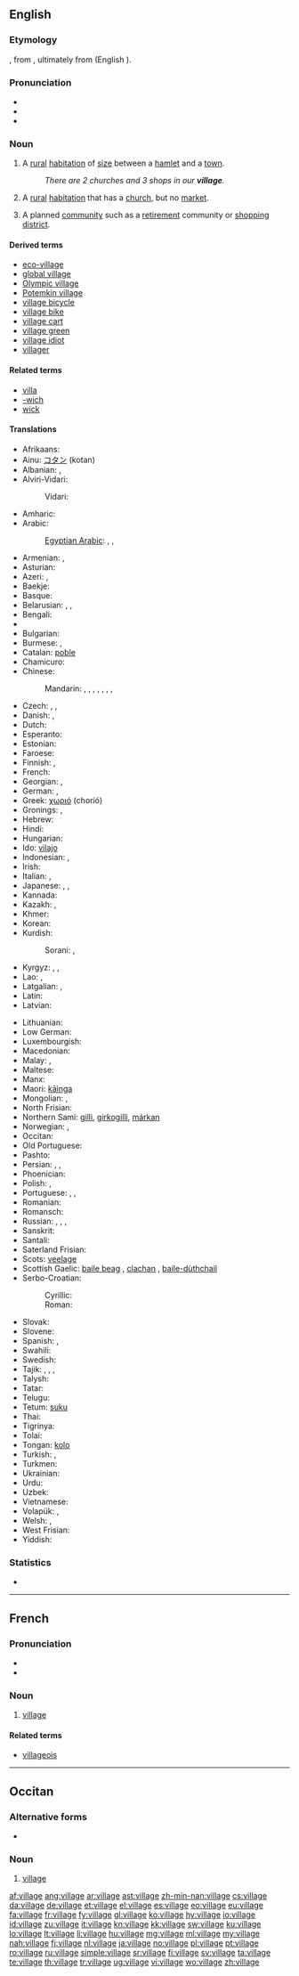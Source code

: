 ==English==
{{wikipedia}}

===Etymology===
{{etyl|fro}} {{term|vilage|lang=fro}}, from {{etyl|LL.}} {{recons|villaticum|lang=LL.}}, ultimately from {{etyl|la}} {{term|villa|lang=la}} (English {{term|villa|lang=en}}).

===Pronunciation===
* {{IPA|/ˈvɪlədʒ/}}
* {{audio|en-us-village.ogg|Audio (US)}}
* {{audio|En-uk-village.ogg|Audio (UK)}}

===Noun===
{{en-noun}}

# A [[rural]] [[habitation]] of [[size]] between a [[hamlet]] and a [[town]].
#: ''There are 2 churches and 3 shops in our '''village'''.''
# {{British}} A [[rural]] [[habitation]] that has a [[church]], but no [[market]].
# {{Australia}} A planned [[community]] such as a [[retirement]] community or [[shopping]] [[district]].

====Derived terms====
* [[eco-village]]
* [[global village]]
* [[Olympic village]]
* [[Potemkin village]]
* [[village bicycle]]
* [[village bike]]
* [[village cart]]
* [[village green]]
* [[village idiot]]
* [[villager]]

====Related terms====
* [[villa]]
* [[-wich]]
* [[wick]]

====Translations====
{{trans-top|a rural habitation of size between a hamlet and a town}}
* Afrikaans: {{t-|af|dorpie}}
* Ainu: [[コタン]] (kotan)
* Albanian: {{t-|sq|fshat|m}}, {{t-|sq|katund|m}}
* Alviri-Vidari:
*: Vidari: {{tø|avd|دیه|tr=diye}}
* Amharic: {{t-|am|መንደር|tr=mändär|sc=Ethi}}
* Arabic: {{t+|ar|قرية|f|tr=qárya}}
*: [[Egyptian Arabic]]: {{tø|arz|قرية|f|tr=qarya|sc=Arab}}, {{tø|arz|كفر|m|tr=kafr|sc=Arab}}, {{tø|arz|نجع|m|tr=nagʕ|sc=Arab}}
* Armenian: {{t-|hy|գյուղ|tr=gyuġ}}, {{t-|hy|շեն|tr=šen}}
* Asturian: {{t+|ast|aldea|f}}
* Azeri: {{t+|az|kənd|xs=Azeri}}, {{t-|az|qışlaq}}
* Baekje: {{tø|pkc|夫里|tr=buri}}
* Basque: {{t-|eu|herrixka|xs=Basque}}
* Belarusian: {{t-|be|весь|f|tr=vesʹ|xs=Belarusian}}, {{t-|be|вёска|f|tr=vjóska|xs=Belarusian}}, {{t-|be|сяло|n|tr=sjaló|sc=Cyrl}}
* Bengali: {{t+|bn|গ্রাম|tr=gram|sc=Beng}}
* {{trreq|br}}
* Bulgarian: {{t+|bg|село|n|tr=seló}}
* Burmese: {{t+|my|ရွာ|tr=jwa|sc=Mymr}}, {{t+|my|ဇနပုဒ်|tr=za̱ na̱ poú(boú)|sc=Mymr}}
* Catalan: [[poble]] {{m}}
* Chamicuro: {{tø|ccc|chi'nashtalichi}}
* Chinese:
*: Mandarin: {{t+|cmn|村|tr=cūn|sc=Hani}}, {{t+|cmn|鄉村|sc=Hani}}, {{t+|cmn|乡村|tr=xiāngcūn|sc=Hani}}, {{t+|cmn|農村|sc=Hani}}, {{t+|cmn|农村|tr=nóngcūn|sc=Hani}}, {{t+|cmn|村子|tr=cūnzi|sc=Hani}}, {{t+|cmn|村莊|sc=Hani}}, {{t+|cmn|村庄|tr=cūnzhuāng|sc=Hani}}
* Czech: {{t+|cs|vesnice|f}}, {{t+|cs|ves|f}}, {{t-|cs|dědina|f}}
* Danish: {{t-|da|landsby|c}}, {{t+|da|by|c}}
* Dutch: {{t+|nl|dorp|n}}
* Esperanto: {{t-|eo|vilaĝo|xs=Esperanto}}
* Estonian: {{t+|et|küla}}
* Faroese: {{t-|fo|bygd|f}}
* Finnish: {{t+|fi|kylä}}, {{t+|fi|kirkonkylä}}
* French: {{t+|fr|village|m}}
* Georgian: {{t-|ka|სოფელი|tr=sop'eli|sc=Geor}}, {{t-|ka|შენი|tr=šeni|sc=Geor}}
* German: {{t+|de|Dorf|n}}, {{t+|de|Dörfer|p}}
* Greek: [[χωριό]] (chorió) {{n}}
* Gronings: {{tø|gos|loug}}, {{tø|gos|dörp}}
* Hebrew: {{t+|he|כפר|m|tr=kfar}}
* Hindi: {{t-|hi|गांव|m|tr=gānv|sc=Deva}}
* Hungarian: {{t+|hu|falu}}
* Ido: [[vilajo]]
* Indonesian: {{t+|id|desa}}, {{t+|id|kampung}}
* Irish: {{t+|ga|sráidbhaile|m|xs=Irish}}
* Italian: {{t+|it|villaggio|m}}, {{t+|it|borgo|m}}
* Japanese: {{t+|ja|村|tr=むら, mura}}, {{t+|ja|むら|tr=mura}}, {{t+|ja|田舎|tr=いなか, inaka}} {{qualifier|country}}
* Kannada: {{t+|kn|ಗ್ರಾಮ|tr=grāma|sc=Knda|xs=Kannada}}
* Kazakh: {{t|kk|ауыл|tr=awıl|sc=Cyrl}}, {{t|kk|қыстау|tr=qıstaw|sc=Cyrl}}
* Khmer: {{t+|km|ភូមិ|tr=pūm|sc=Khmr}}
* Korean: {{t+|ko|마을|tr=ma-eul|sc=Hang}}
* Kurdish:
*: Sorani: {{ku-Arab|[[دێ]]}}, {{ku-Arab|[[گوند]]}}
* Kyrgyz: {{t-|ky|кишлок|tr=qişloq|sc=Cyrl}}, {{t-|ky|кыштак|tr=qiştaq|sc=Cyrl}}, {{t-|ky|деревня|tr=derevnya|sc=Cyrl}}
* Lao: {{t-|lo|ບ້ານ|tr=baan|sc=Laoo|xs=Lao}}, {{t+|lo|ໝູ່ບ້ານ|tr=muu baan|sc=Laoo}}
* Latgalian: {{tø|ltg|sola}}, {{tø|ltg|cīms}}
* Latin: {{t+|la|rus|n}}
* Latvian: {{t+|lv|ciems|m}}
{{trans-mid}}
* Lithuanian: {{t+|lt|kaimas|m|xs=Lithuanian}}
* Low German: {{t+|nds|Dörp|n}}
* Luxembourgish: {{t-|lb|Duerf|n}}
* Macedonian: {{t-|mk|село|n|tr=sélo}}
* Malay: {{t+|ms|kampung|xs=Malay}}, {{t-|ms|kampong}}
* Maltese: {{t-|mt|villaġġ|xs=Maltese}}
* Manx: {{t-|gv|balley beg|m}}
* Maori: [[kāinga]]
* Mongolian: {{t-|mn|тосгон|tr=tosgon|sc=Cyrl}}, {{t-|mn|гацаа|tr=gatsaa|sc=Cyrl}}
* North Frisian: {{qualifier|Sylt dialect}} {{tø|frr|tērp|n}}
* Northern Sami: [[gilli]], [[girkogilli]], [[márkan]]
* Norwegian: {{t+|no|landsby}}, {{t-|no|torp|n}}
* Occitan: {{t+|oc|vilatge|xs=Occitan}}
* Old Portuguese: {{tø|roa-ptg|vila}}
* Pashto: {{t-|ps|کلی|m|tr=kəlai}}
* Persian: {{t+|fa|روستا|tr=rustâ|xs=Persian}}, {{t+|fa|ده|tr=deh|xs=Persian}}, {{t+|fa|قشلاق|tr=qešlâq|sc=fa-Arab}}
* Phoenician: {{tø|phn|𐤊𐤐𐤓|m|tr=kpr|sc=Phnx}}
* Polish: {{t+|pl|wieś|f}}, {{t+|pl|wioska|f}}
* Portuguese: {{t+|pt|aldeia|f}}, {{t+|pt|vila}}, {{t+|pt|povoado}}
* Romanian: {{t+|ro|sat|n}}
* Romansch: {{t-|rm|vischnanca|f}}
* Russian: {{t+|ru|деревня|f|tr=derévnja}}, {{t+|ru|село|n|tr=seló}}, {{qualifier|Central Asia}} {{t+|ru|кишлак|m|tr=kišlák|sc=Cyrl}}, {{qualifier|Central Asia, Caucasus}} {{t+|ru|аул|m|tr=aúl|sc=Cyrl}}
* Sanskrit: {{t-|sa|ग्राम|tr=grām|sc=Deva}}
* Santali: {{tø|sat|ᱚᱛᱳ|tr=ato|sc=Olck}}
* Saterland Frisian: {{tø|stq|Täärp}}
* Scots: [[veelage]]
* Scottish Gaelic: [[baile beag]] {{m}}, [[clachan]] {{m}}, [[baile-dùthchail]] {{m}}
* Serbo-Croatian:
*: Cyrillic: {{t-|sh|село|n|sc=Cyrl}}
*: Roman: {{t-|sh|selo|n}}
* Slovak: {{t-|sk|dedina|f}}
* Slovene: {{t+|sl|vas|f}}
* Spanish: {{t+|es|aldea|f}}, {{t+|es|pueblo|m}}
* Swahili: {{t+|sw|kijiji|xs=Swahili}}
* Swedish: {{t+|sv|by|c}}
* Tajik: {{t-|tg|русто|tr=rusto|sc=Cyrl}}, {{t-|tg|деҳ|tr=deh|sc=Cyrl}}, {{t-|tg|деҳа|tr=deha|sc=Cyrl}}, {{t-|tg|қишлоқ|tr=qišloq|sc=Cyrl}}
* Talysh: {{tø|tly|ди|tr=di}}
* Tatar: {{t+|tt|авыл|tr=avıl|sc=Cyrl|xs=Tatar}}
* Telugu: {{t+|te|గ్రామం|tr=grāmaṁ|sc=Telu}}
* Tetum: [[suku]]
* Thai: {{t-|th|หมู่บ้าน|tr=mòo bâan|sc=Thai}}
* Tigrinya: {{t-|ti|ቍሸት|tr=kʷ’ɨʃetɨ|sc=Ethi}}
* Tolai: {{tø|ksd|gunan}}
* Tongan: [[kolo]]
* Turkish: {{t+|tr|köy}}, {{t+|tr|nahiye}}
* Turkmen: {{t-|tk|oba}}
* Ukrainian: {{t+|uk|село|n|tr=seló|xs=Ukrainian}}
* Urdu: {{t-|ur|گانو|m|tr=gānv|sc=ur-Arab}}
* Uzbek: {{t-|uz|qishloq}}
* Vietnamese: {{t+|vi|làng|xs=Vietnamese}}
* Volapük: {{t+|vo|vilag}}, {{qualifier|diminutive}} {{t+|vo|vilagil}}
* Welsh: {{t-|cy|llan|f|xs=Welsh}}, {{t+|cy|pentref|m|xs=Welsh}}
* West Frisian: {{t+|fy|doarp|n|xs=West Frisian}}
* Yiddish: {{t-|yi|דאָרף|n|tr=dorf|xs=Yiddish}}
{{trans-bottom}}

===Statistics===
* {{rank|cry|step|turning|812|village|quickly|lie|supposed}}

----

==French==

===Pronunciation===
* {{audio|Fr-village.ogg|Audio (un village)}}
* {{IPA|/vilaʒ/|lang=fr}}

===Noun===
{{fr-noun|m}}

# [[#English|village]]

====Related terms====
* [[villageois]]

----

==Occitan==

===Alternative forms===
* {{l|oc|vilage}}

===Noun===
{{oc-noun|m}}

# [[#English|village]]

[[af:village]]
[[ang:village]]
[[ar:village]]
[[ast:village]]
[[zh-min-nan:village]]
[[cs:village]]
[[da:village]]
[[de:village]]
[[et:village]]
[[el:village]]
[[es:village]]
[[eo:village]]
[[eu:village]]
[[fa:village]]
[[fr:village]]
[[fy:village]]
[[gl:village]]
[[ko:village]]
[[hy:village]]
[[io:village]]
[[id:village]]
[[zu:village]]
[[it:village]]
[[kn:village]]
[[kk:village]]
[[sw:village]]
[[ku:village]]
[[lo:village]]
[[lt:village]]
[[li:village]]
[[hu:village]]
[[mg:village]]
[[ml:village]]
[[my:village]]
[[nah:village]]
[[fj:village]]
[[nl:village]]
[[ja:village]]
[[no:village]]
[[pl:village]]
[[pt:village]]
[[ro:village]]
[[ru:village]]
[[simple:village]]
[[sr:village]]
[[fi:village]]
[[sv:village]]
[[ta:village]]
[[te:village]]
[[th:village]]
[[tr:village]]
[[ug:village]]
[[vi:village]]
[[wo:village]]
[[zh:village]]
